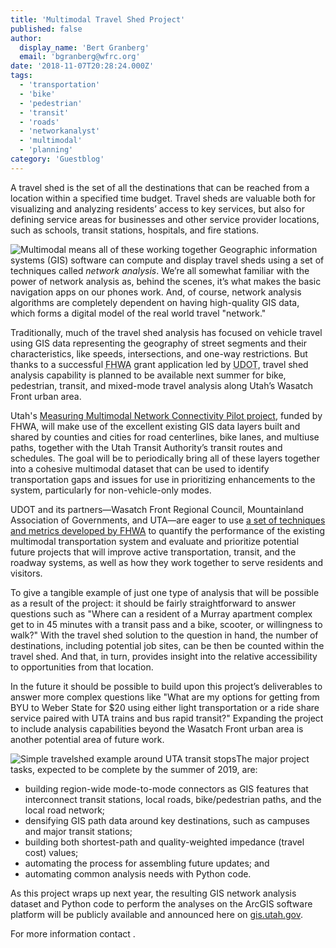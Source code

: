 ```yaml
---
title: 'Multimodal Travel Shed Project'
published: false
author:
  display_name: 'Bert Granberg'
  email: 'bgranberg@wfrc.org'
date: '2018-11-07T20:28:24.000Z'
tags:
  - 'transportation'
  - 'bike'
  - 'pedestrian'
  - 'transit'
  - 'roads'
  - 'networkanalyst'
  - 'multimodal'
  - 'planning'
category: 'Guestblog'
---
```



A travel shed is the set of all the destinations that can be reached from a location within a specified time budget. Travel sheds are valuable both for visualizing and analyzing residents’ access to key services, but also for defining service areas for businesses and other service provider locations, such as schools, transit stations, hospitals, and fire stations.

![Multimodal means all of these working together](/images/404.png)
Geographic information systems (GIS) software can compute and display travel sheds using a set of techniques called _network analysis_. We’re all somewhat familiar with the power of network analysis as, behind the scenes, it’s what makes the basic navigation apps on our phones work. And, of course, network analysis algorithms are completely dependent on having high-quality GIS data, which forms a digital model of the real world travel "network."

Traditionally, much of the travel shed analysis has focused on vehicle travel using GIS data representing the geography of street segments and their characteristics, like speeds, intersections, and one-way restrictions. But thanks to a successful <abbr title="Federal Highway Administration">FHWA</abbr> grant application led by <abbr title="the Utah Department of Transportation">UDOT</abbr>, travel shed analysis capability is planned to be available next summer for bike, pedestrian, transit, and mixed-mode travel analysis along Utah’s Wasatch Front urban area.

Utah's [Measuring Multimodal Network Connectivity Pilot project](https://drive.google.com/file/d/1sonk1R0pl3LlCXCUpOj3eZ0tdKpLbGWm/view?usp=sharing), funded by FHWA, will make use of the excellent existing GIS data layers built and shared by counties and cities for road centerlines, bike lanes, and multiuse paths, together with the Utah Transit Authority’s transit routes and schedules. The goal will be to periodically bring all of these layers together into a cohesive multimodal dataset that can be used to identify transportation gaps and issues for use in prioritizing enhancements to the system, particularly for non-vehicle-only modes.

UDOT and its partners&mdash;Wasatch Front Regional Council, Mountainland Association of Governments, and UTA&mdash;are eager to use [a set of techniques and metrics developed by FHWA](https://www.fhwa.dot.gov/environment/bicycle_pedestrian/publications/multimodal_connectivity/fhwahep18032.pdf) to quantify the performance of the existing multimodal transportation system and evaluate and prioritize potential future projects that will improve active transportation, transit, and the roadway systems, as well as how they work together to serve residents and visitors.

To give a tangible example of just one type of analysis that will be possible as a result of the project: it should be fairly straightforward to answer questions such as "Where can a resident of a Murray apartment complex get to in 45 minutes with a transit pass and a bike, scooter, or willingness to walk?" With the travel shed solution to the question in hand, the number of destinations, including potential job sites, can be then be counted within the travel shed. And that, in turn, provides insight into the relative accessibility to opportunities from that location.

In the future it should be possible to build upon this project’s deliverables to answer more complex questions like "What are my options for getting from BYU to Weber State for $20 using either light transportation or a ride share service paired with UTA trains and bus rapid transit?" Expanding the project to include analysis capabilities beyond the Wasatch Front urban area is another potential area of future work.

![Simple travelshed example around UTA transit stops](/images/404.png)The major project tasks, expected to be complete by the summer of 2019, are:

- building region-wide mode-to-mode connectors as GIS features that interconnect transit stations, local roads, bike/pedestrian paths, and the local road network;
- densifying GIS path data around key destinations, such as campuses and major transit stations;
- building both shortest-path and quality-weighted impedance (travel cost) values;
- automating the process for assembling future updates; and
- automating common analysis needs with Python code.

As this project wraps up next year, the resulting GIS network analysis dataset and Python code to perform the analyses on the ArcGIS software platform will be publicly available and announced here on [gis.utah.gov](/).

For more information contact <Contacts inline subject={frontmatter.title} contactKey="multimodal" />.
